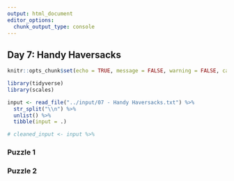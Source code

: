 ```yaml
---
output: html_document
editor_options: 
  chunk_output_type: console
---
```


## Day 7: Handy Haversacks

```r
knitr::opts_chunk$set(echo = TRUE, message = FALSE, warning = FALSE, cache = TRUE)

library(tidyverse)
library(scales)
```

```r
input <- read_file("../input/07 - Handy Haversacks.txt") %>%
  str_split("\\n") %>%
  unlist() %>%
  tibble(input = .)

# cleaned_input <- input %>%
```

### Puzzle 1


### Puzzle 2

